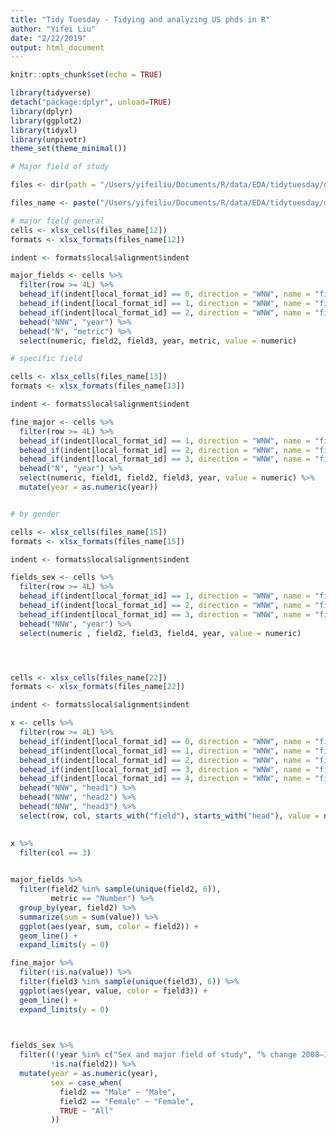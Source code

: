 ```yaml
---
title: "Tidy Tuesday - Tidying and analyzing US phds in R"
author: "Yifei Liu"
date: "2/22/2019"
output: html_document
---
```


```r
knitr::opts_chunk$set(echo = TRUE)
```


```r
library(tidyverse)
detach("package:dplyr", unload=TRUE)
library(dplyr)
library(ggplot2)
library(tidyxl)
library(unpivotr)
theme_set(theme_minimal())


```





```r

# Major field of study

files <- dir(path = "/Users/yifeiliu/Documents/R/data/EDA/tidytuesday/data_tables", pattern = ".xlsx")

files_name <- paste("/Users/yifeiliu/Documents/R/data/EDA/tidytuesday/data_tables/",files, sep = "")

# major field general
cells <- xlsx_cells(files_name[12])
formats <- xlsx_formats(files_name[12])

indent <- formats$local$alignment$indent

major_fields <- cells %>% 
  filter(row >= 4L) %>%
  behead_if(indent[local_format_id] == 0, direction = "WNW", name = "field1") %>%
  behead_if(indent[local_format_id] == 1, direction = "WNW", name = "field2") %>%
  behead_if(indent[local_format_id] == 2, direction = "WNW", name = "field3") %>%
  behead("NNW", "year") %>%
  behead("N", "metric") %>%
  select(numeric, field2, field3, year, metric, value = numeric)

# specific field

cells <- xlsx_cells(files_name[13])
formats <- xlsx_formats(files_name[13])

indent <- formats$local$alignment$indent

fine_major <- cells %>%
  filter(row >= 4L) %>%
  behead_if(indent[local_format_id] == 1, direction = "WNW", name = "field1") %>%
  behead_if(indent[local_format_id] == 2, direction = "WNW", name = "field2") %>%
  behead_if(indent[local_format_id] == 3, direction = "WNW", name = "field3") %>%
  behead("N", "year") %>%
  select(numeric, field1, field2, field3, year, value = numeric) %>%
  mutate(year = as.numeric(year))


# by gender

cells <- xlsx_cells(files_name[15])
formats <- xlsx_formats(files_name[15])

indent <- formats$local$alignment$indent

fields_sex <- cells %>%
  filter(row >= 4L) %>%
  behead_if(indent[local_format_id] == 1, direction = "WNW", name = "field2") %>%
  behead_if(indent[local_format_id] == 2, direction = "WNW", name = "field3") %>%
  behead_if(indent[local_format_id] == 3, direction = "WNW", name = "field4") %>%
  behead("NNW", "year") %>%
  select(numeric , field2, field3, field4, year, value = numeric) 




cells <- xlsx_cells(files_name[22])
formats <- xlsx_formats(files_name[22])

indent <- formats$local$alignment$indent

x <- cells %>% 
  filter(row >= 4L) %>%
  behead_if(indent[local_format_id] == 0, direction = "WNW", name = "field1") %>%
  behead_if(indent[local_format_id] == 1, direction = "WNW", name = "field2") %>%
  behead_if(indent[local_format_id] == 2, direction = "WNW", name = "field3") %>%
  behead_if(indent[local_format_id] == 3, direction = "WNW", name = "field4") %>%
  behead_if(indent[local_format_id] == 4, direction = "WNW", name = "field5") %>%
  behead("NNW", "head1") %>%
  behead("NNW", "head2") %>%
  behead("NNW", "head3") %>%
  select(row, col, starts_with("field"), starts_with("head"), value = numeric)
  

x %>%
  filter(col == 3)
  
```



```r



major_fields %>%
  filter(field2 %in% sample(unique(field2, 6)),
         metric == "Number") %>%
  group_by(year, field2) %>% 
  summarize(sum = sum(value)) %>%
  ggplot(aes(year, sum, color = field2)) +
  geom_line() +
  expand_limits(y = 0)

fine_major %>%
  filter(!is.na(value)) %>%
  filter(field3 %in% sample(unique(field3), 6)) %>%
  ggplot(aes(year, value, color = field3)) +
  geom_line() +
  expand_limits(y = 0)

  

fields_sex %>%
  filter((!year %in% c("Sex and major field of study", "% change 2008–17")),
         !is.na(field2)) %>%
  mutate(year = as.numeric(year),
         sex = case_when(
           field2 == "Male" ~ "Male",
           field2 == "Female" ~ "Female",
           TRUE ~ "All"
         ))


```














